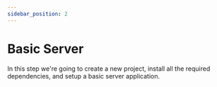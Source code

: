 ```yaml
---
sidebar_position: 2
---
```



# Basic Server

In this step we're going to create a new project, install all the required dependencies,
and setup a basic server application.

<Tabs groupId="operating-systems">
    <TabItem value="nodejs-vscode" label="Node.js (VSCode)" default>
        <NodeJSVSCode />
    </TabItem>
    <TabItem value="dotnet-vscode" label=".NET 6 (VSCode)">
        <DotNetVSCode />
    </TabItem>
    <TabItem value="dotnet-vs2022" label=".NET 6 (VS2022)">
        <DotNetVS2022 />
    </TabItem>
</Tabs>
